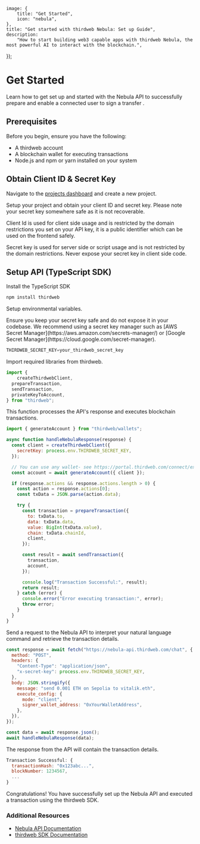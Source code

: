 
	image: {
		title: "Get Started",
		icon: "nebula",
	},
	title: "Get started with thirdweb Nebula: Set up Guide",
	description:
		"How to start building web3 capable apps with thirdweb Nebula, the most powerful AI to interact with the blockchain.",
});


# Get Started

Learn how to get set up and started with the Nebula API to successfully prepare and enable a connected user to sign a transfer .

## Prerequisites

Before you begin, ensure you have the following:

- A thirdweb account 
- A blockchain wallet for executing transactions
- Node.js and npm or yarn installed on your system

## Obtain Client ID & Secret Key

<Steps>

<Step title="Create project">

Navigate to the [projects dashboard](https://thirdweb.com/) and create a new project.

<DocImage src={NewProject} alt="Create a new project"/>
  
</Step>

<Step title="Obtain keys">

Setup your project and obtain your client ID and secret key. Please note your secret key somewhere safe as it is not recoverable.

<Callout variant="warning" title="Client Id vs Secret Key">
Client Id is used for client side usage and is restricted by the domain restrictions you set on your API key, it is a public identifier which can be used on the frontend safely.

Secret key is used for server side or script usage and is not restricted by the domain restrictions. Never expose your secret key in client side code.
</Callout>

<DocImage  src={KeysSetup} alt="Obtain keys"/>

</Step>

</Steps>

## Setup API (TypeScript SDK)

<Steps>

<Step title="Install SDK">

Install the TypeScript SDK

```bash
npm install thirdweb
```
</Step>

<Step title="Environment Variables">

Setup environmental variables. 

<Callout variant="warning" title="Storing Secret Keys">
  Ensure you keep your secret key safe and do not expose it in your codebase. We recommend using a 
  secret key manager such as [AWS Secret Manager](https://aws.amazon.com/secrets-manager/) or [Google Secret Manager](https://cloud.google.com/secret-manager).
</Callout>

```jsx
THIRDWEB_SECRET_KEY=your_thirdweb_secret_key
```
</Step>

<Step title="Import Libraries">

Import required libraries from thirdweb.

```jsx
import {
    createThirdwebClient,
  prepareTransaction,
  sendTransaction,
  privateKeyToAccount,
} from "thirdweb";
```
</Step>

<Step title="Create Function to Handle Response">
This function processes the API's response and executes blockchain transactions.

```jsx
import { generateAccount } from "thirdweb/wallets";

async function handleNebulaResponse(response) {
  const client = createThirdwebClient({
    secretKey: process.env.THIRDWEB_SECRET_KEY,
  });

  // You can use any wallet- see https://portal.thirdweb.com/connect/external-wallets
  const account = await generateAccount({ client });

  if (response.actions && response.actions.length > 0) {
    const action = response.actions[0];
    const txData = JSON.parse(action.data);

    try {
      const transaction = prepareTransaction({
        to: txData.to,
        data: txData.data,
        value: BigInt(txData.value),
        chain: txData.chainId,
        client,
      });

      const result = await sendTransaction({
        transaction,
        account,
      });

      console.log("Transaction Successful:", result);
      return result;
    } catch (error) {
      console.error("Error executing transaction:", error);
      throw error;
    }
  }
}
```
</Step>

<Step title="Call Nebula API">

Send a request to the Nebula API to interpret your natural language command and retrieve the transaction details.

```jsx
const response = await fetch("https://nebula-api.thirdweb.com/chat", {
  method: "POST",
  headers: {
    "Content-Type": "application/json",
    "x-secret-key": process.env.THIRDWEB_SECRET_KEY,
  },
  body: JSON.stringify({
    message: "send 0.001 ETH on Sepolia to vitalik.eth",
    execute_config: {
      mode: "client",
      signer_wallet_address: "0xYourWalletAddress",
    },
  }),
});

const data = await response.json();
await handleNebulaResponse(data);
```
</Step>

<Step title="Example Response">

The response from the API will contain the transaction details.

```jsx
Transaction Successful: {
  transactionHash: "0x123abc...",
  blockNumber: 1234567,
  ...
}
```
</Step>

Congratulations! You have successfully set up the Nebula API and executed a transaction using the thirdweb SDK.
</Steps>

### Additional Resources

- [Nebula API Documentation](https://portal.thirdweb.com/nebula/api-reference)
- [thirdweb SDK Documentation](https://portal.thirdweb.com/typescript/v5)